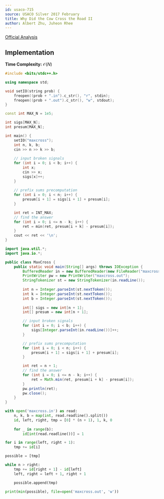 ```yaml
---
id: usaco-715
source: USACO Silver 2017 February
title: Why Did the Cow Cross the Road II
author: Albert Zhu, Juheon Rhee
---
```

[Official Analysis](http://www.usaco.org/current/data/sol_maxcross_silver_feb17.html)

## Implementation

**Time Complexity:** $\mathcal{O}(N)$

<LanguageSection>

<CPPSection>

```cpp
#include <bits/stdc++.h>

using namespace std;

void setIO(string prob) {
	freopen((prob + ".in").c_str(), "r", stdin);
	freopen((prob + ".out").c_str(), "w", stdout);
}

const int MAX_N = 1e5;

int sigs[MAX_N];
int presum[MAX_N];

int main() {
	setIO("maxcross");
	int n, k, b;
	cin >> n >> k >> b;
	
	// input broken signals
	for (int i = 0; i < b; i++) {
		int x;
		cin >> x;
		sigs[x]++;
	}
	
	// prefix sums precomputation
	for (int i = 0; i < n; i++) {
		presum[i + 1] = sigs[i + 1] + presum[i];
	}

	int ret = INT_MAX;
	// find the answer
	for (int i = 0; i <= n - k; i++) {
		ret = min(ret, presum[i + k] - presum[i]);
	}
	cout << ret << '\n';
}
```

</CPPSection>

<JavaSection>

```java
import java.util.*;
import java.io.*;

public class MaxCross {
	public static void main(String[] args) throws IOException {
		BufferedReader in = new BufferedReader(new FileReader("maxcross.in"));
		PrintWriter pw = new PrintWriter("maxcross.out");
		StringTokenizer st = new StringTokenizer(in.readLine());
		
		int n = Integer.parseInt(st.nextToken());
		int k = Integer.parseInt(st.nextToken());
		int b = Integer.parseInt(st.nextToken());
		
		int[] sigs = new int[n + 1];
		int[] presum = new int[n + 1];

		// input broken signals
		for (int i = 0; i < b; i++) {
			sigs[Integer.parseInt(in.readLine())]++;
		}

		// prefix sums precomputation
		for (int i = 0; i < n; i++) {
			presum[i + 1] = sigs[i + 1] + presum[i];
		}

		int ret = n + 1;
		// find the answer
		for (int i = 0; i <= n - k; i++) {
			ret = Math.min(ret, presum[i + k] - presum[i]);
		}
		pw.println(ret);
		pw.close();
	}
}
```

</JavaSection>

<PySection>

```python
with open('maxcross.in') as read:
	n, k, b = map(int, read.readline().split())
	id, left, right, tmp = [0] * (n + 1), 1, k, 0
	
	for _ in range(b):
		id[int(read.readline())] = 1

for i in range(left, right + 1):
	tmp += id[i]

possible = [tmp]

while n > right:
	tmp += id[right + 1] - id[left]
	left, right = left + 1, right + 1

	possible.append(tmp)

print(min(possible), file=open('maxcross.out', 'w'))
```

</PySection>
</LanguageSection>
